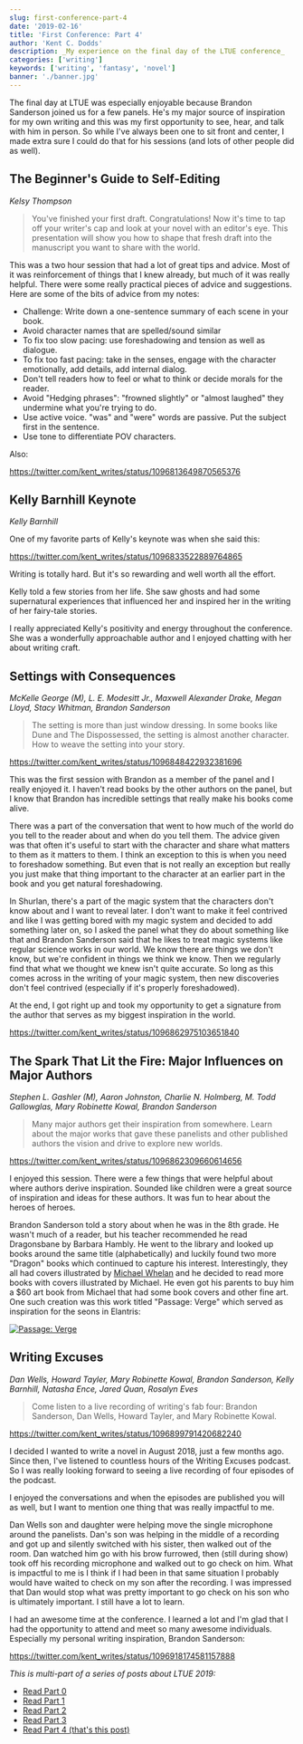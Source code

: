 ```yaml
---
slug: first-conference-part-4
date: '2019-02-16'
title: 'First Conference: Part 4'
author: 'Kent C. Dodds'
description: _My experience on the final day of the LTUE conference_
categories: ['writing']
keywords: ['writing', 'fantasy', 'novel']
banner: './banner.jpg'
---
```


The final day at LTUE was especially enjoyable because Brandon Sanderson joined
us for a few panels. He's my major source of inspiration for my own writing and
this was my first opportunity to see, hear, and talk with him in person. So
while I've always been one to sit front and center, I made extra sure I could do
that for his sessions (and lots of other people did as well).

## The Beginner's Guide to Self-Editing

_Kelsy Thompson_

> You've finished your first draft. Congratulations! Now it's time to tap off
> your writer's cap and look at your novel with an editor's eye. This
> presentation will show you how to shape that fresh draft into the manuscript
> you want to share with the world.

This was a two hour session that had a lot of great tips and advice. Most of it
was reinforcement of things that I knew already, but much of it was really
helpful. There were some really practical pieces of advice and suggestions. Here
are some of the bits of advice from my notes:

- Challenge: Write down a one-sentence summary of each scene in your book.
- Avoid character names that are spelled/sound similar
- To fix too slow pacing: use foreshadowing and tension as well as dialogue.
- To fix too fast pacing: take in the senses, engage with the character
  emotionally, add details, add internal dialog.
- Don't tell readers how to feel or what to think or decide morals for the
  reader.
- Avoid "Hedging phrases": "frowned slightly" or "almost laughed" they undermine
  what you're trying to do.
- Use active voice. "was" and "were" words are passive. Put the subject first in
  the sentence.
- Use tone to differentiate POV characters.

Also:

https://twitter.com/kent_writes/status/1096813649870565376

## Kelly Barnhill Keynote

_Kelly Barnhill_

One of my favorite parts of Kelly's keynote was when she said this:

https://twitter.com/kent_writes/status/1096833522889764865

Writing is totally hard. But it's so rewarding and well worth all the effort.

Kelly told a few stories from her life. She saw ghosts and had some supernatural
experiences that influenced her and inspired her in the writing of her
fairy-tale stories.

I really appreciated Kelly's positivity and energy throughout the conference.
She was a wonderfully approachable author and I enjoyed chatting with her about
writing craft.

## Settings with Consequences

_McKelle George (M), L. E. Modesitt Jr., Maxwell Alexander Drake, Megan Lloyd,
Stacy Whitman, Brandon Sanderson_

> The setting is more than just window dressing. In some books like Dune and The
> Dispossessed, the setting is almost another character. How to weave the
> setting into your story.

https://twitter.com/kent_writes/status/1096848422932381696

This was the first session with Brandon as a member of the panel and I really
enjoyed it. I haven't read books by the other authors on the panel, but I know
that Brandon has incredible settings that really make his books come alive.

There was a part of the conversation that went to how much of the world do you
tell to the reader about and when do you tell them. The advice given was that
often it's useful to start with the character and share what matters to them as
it matters to them. I think an exception to this is when you need to foreshadow
something. But even that is not really an exception but really you just make
that thing important to the character at an earlier part in the book and you get
natural foreshadowing.

In Shurlan, there's a part of the magic system that the characters don't know
about and I want to reveal later. I don't want to make it feel contrived and
like I was getting bored with my magic system and decided to add something later
on, so I asked the panel what they do about something like that and Brandon
Sanderson said that he likes to treat magic systems like regular science works
in our world. We know there are things we don't know, but we're confident in
things we think we know. Then we regularly find that what we thought we knew
isn't quite accurate. So long as this comes across in the writing of your magic
system, then new discoveries don't feel contrived (especially if it's properly
foreshadowed).

At the end, I got right up and took my opportunity to get a signature from the
author that serves as my biggest inspiration in the world.

https://twitter.com/kent_writes/status/1096862975103651840

## The Spark That Lit the Fire: Major Influences on Major Authors

_Stephen L. Gashler (M), Aaron Johnston, Charlie N. Holmberg, M. Todd
Gallowglas, Mary Robinette Kowal, Brandon Sanderson_

> Many major authors get their inspiration from somewhere. Learn about the major
> works that gave these panelists and other published authors the vision and
> drive to explore new worlds.

https://twitter.com/kent_writes/status/1096862309660614656

I enjoyed this session. There were a few things that were helpful about where
authors derive inspiration. Sounded like children were a great source of
inspiration and ideas for these authors. It was fun to hear about the heroes of
heroes.

Brandon Sanderson told a story about when he was in the 8th grade. He wasn't
much of a reader, but his teacher recommended he read Dragonsbane by Barbara
Hambly. He went to the library and looked up books around the same title
(alphabetically) and luckily found two more "Dragon" books which continued to
capture his interest. Interestingly, they all had covers illustrated by
[Michael Whelan](https://www.michaelwhelan.com) and he decided to read more
books with covers illustrated by Michael. He even got his parents to buy him a
\$60 art book from Michael that had some book covers and other fine art. One
such creation was this work titled "Passage: Verge" which served as inspiration
for the seons in Elantris:

[![Passage: Verge](./passageverge.jpg)](https://www.michaelwhelan.com/galleries/passage-verge)

## Writing Excuses

_Dan Wells, Howard Tayler, Mary Robinette Kowal, Brandon Sanderson, Kelly
Barnhill, Natasha Ence, Jared Quan, Rosalyn Eves_

> Come listen to a live recording of writing's fab four: Brandon Sanderson, Dan
> Wells, Howard Tayler, and Mary Robinette Kowal.

https://twitter.com/kent_writes/status/1096899791420682240

I decided I wanted to write a novel in August 2018, just a few months ago. Since
then, I've listened to countless hours of the Writing Excuses podcast. So I was
really looking forward to seeing a live recording of four episodes of the
podcast.

I enjoyed the conversations and when the episodes are published you will as
well, but I want to mention one thing that was really impactful to me.

Dan Wells son and daughter were helping move the single microphone around the
panelists. Dan's son was helping in the middle of a recording and got up and
silently switched with his sister, then walked out of the room. Dan watched him
go with his brow furrowed, then (still during show) took off his recording
microphone and walked out to go check on him. What is impactful to me is I think
if I had been in that same situation I probably would have waited to check on my
son after the recording. I was impressed that Dan would stop what was pretty
important to go check on his son who is ultimately important. I still have a lot
to learn.

I had an awesome time at the conference. I learned a lot and I'm glad that I had
the opportunity to attend and meet so many awesome individuals. Especially my
personal writing inspiration, Brandon Sanderson:

https://twitter.com/kent_writes/status/1096918174581157888

_This is multi-part of a series of posts about LTUE 2019:_

- [Read Part 0](./first-conference-part-0)
- [Read Part 1](./first-conference-part-1)
- [Read Part 2](./first-conference-part-2)
- [Read Part 3](./first-conference-part-3)
- [Read Part 4 (that's this post)](./first-conference-part-4)
